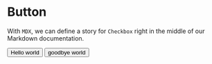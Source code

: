 

<Meta title="Atoms/Button" component={Button} />

# Button

With `MDX`, we can define a story for `Checkbox` right in the middle of our Markdown documentation.

<Canvas>
  <Story name="Example Docs of the button">
    <Button>Hello world</Button>
    <Button isPrimary={false}>goodbye world</Button>
  </Story>
</Canvas>
